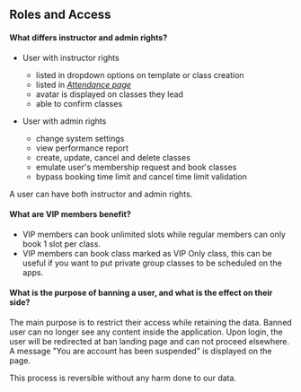 ## Roles and Access

#### What differs instructor and admin rights?

- User with instructor rights

  - listed in dropdown options on template or class creation
  - listed in _[Attendance page](/attendance)_
  - avatar is displayed on classes they lead
  - able to confirm classes

- User with admin rights
  - change system settings
  - view performance report
  - create, update, cancel and delete classes
  - emulate user's membership request and book classes
  - bypass booking time limit and cancel time limit validation

A user can have both instructor and admin rights.

#### What are VIP members benefit?

- VIP members can book unlimited slots while regular members can only book 1 slot per class.
- VIP members can book class marked as VIP Only class, this can be useful if you want to put private group classes to be scheduled on the apps.

#### What is the purpose of banning a user, and what is the effect on their side?

The main purpose is to restrict their access while retaining the data. Banned user can no longer see any content inside the application.
Upon login, the user will be redirected at ban landing page and can not proceed elsewhere. A message "You are account has been suspended" is displayed on the page.

This process is reversible without any harm done to our data.

